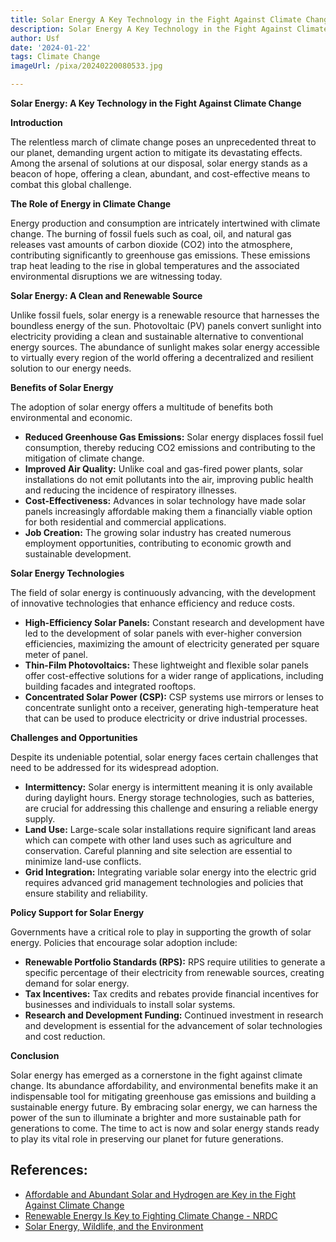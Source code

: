 ```yaml
---
title: Solar Energy A Key Technology in the Fight Against Climate Change
description: Solar Energy A Key Technology in the Fight Against Climate Change
author: Usf
date: '2024-01-22'
tags: Climate Change
imageUrl: /pixa/20240220080533.jpg

---
```

**Solar Energy: A Key Technology  in the Fight Against  Climate  Change**

**Introduction**

The relentless march of climate change poses  an  unprecedented threat to  our planet, demanding urgent action to  mitigate its devastating  effects. Among the arsenal  of solutions at our disposal, solar energy stands as a beacon of hope,  offering a  clean, abundant, and cost-effective means to combat  this global challenge.

**The Role of Energy in Climate Change**

Energy production  and consumption are intricately intertwined with climate  change.  The burning of fossil  fuels such as coal, oil, and natural gas releases vast amounts of carbon dioxide (CO2) into the atmosphere, contributing significantly to greenhouse gas emissions. These emissions trap heat leading to the  rise in global temperatures and the associated environmental disruptions we are witnessing today.

**Solar Energy: A Clean and Renewable Source**

Unlike fossil fuels,  solar energy  is a renewable resource that harnesses the boundless energy of the sun. Photovoltaic (PV) panels convert sunlight  into electricity providing a clean and sustainable alternative to  conventional energy sources. The abundance  of sunlight makes solar energy accessible to virtually every region of the world offering a decentralized and  resilient solution to our energy needs.

**Benefits of Solar Energy**

The adoption  of solar energy offers a multitude of benefits both environmental and economic.

- **Reduced  Greenhouse Gas Emissions:**  Solar  energy displaces fossil  fuel consumption, thereby reducing CO2 emissions and contributing to the mitigation  of climate change.
- **Improved Air Quality:** Unlike coal and gas-fired power plants, solar installations do  not emit pollutants into the air, improving public health and reducing the incidence of respiratory illnesses.
- **Cost-Effectiveness:** Advances in solar technology have made solar panels increasingly  affordable making them a financially  viable option for both residential and commercial applications.
- **Job Creation:** The growing solar industry has created numerous employment opportunities, contributing  to economic growth and sustainable development.

**Solar Energy Technologies**

The field of solar energy is continuously advancing, with the development of innovative technologies that enhance efficiency and reduce costs.

- **High-Efficiency Solar Panels:** Constant research and development have led to the development of solar panels with ever-higher conversion efficiencies, maximizing the amount of electricity generated per square  meter  of panel.
- **Thin-Film  Photovoltaics:** These lightweight and flexible solar panels offer cost-effective solutions for a wider range of applications, including building facades  and integrated rooftops.
- **Concentrated Solar  Power (CSP):** CSP systems use mirrors or lenses to concentrate sunlight onto a receiver,  generating high-temperature heat that can be used to produce electricity or drive  industrial processes.

**Challenges and Opportunities**

Despite  its undeniable  potential, solar energy faces  certain challenges that need to be addressed for its widespread adoption.

- **Intermittency:** Solar energy is intermittent  meaning it is only available during daylight hours. Energy storage technologies, such as batteries, are crucial for addressing this challenge and ensuring a reliable energy supply.
- **Land Use:** Large-scale solar installations require significant  land areas which can compete with other land uses such as agriculture  and conservation. Careful  planning and site selection are essential to minimize land-use conflicts.
- **Grid Integration:** Integrating variable solar energy into the  electric grid requires  advanced grid management technologies and policies that ensure stability and reliability.

**Policy Support for Solar Energy**

 Governments have a critical role to play in supporting  the growth of solar energy. Policies that encourage solar adoption include:

- **Renewable Portfolio Standards  (RPS):**  RPS require utilities to generate a specific percentage of their electricity from renewable  sources, creating demand for solar energy.
- **Tax  Incentives:** Tax credits and rebates provide financial  incentives for businesses and individuals to  install solar systems.
-  **Research and Development Funding:** Continued  investment in research and development is essential for the advancement of solar technologies and cost reduction.

**Conclusion**

Solar energy has emerged as a cornerstone  in  the fight against climate change. Its abundance affordability, and environmental benefits  make it an indispensable tool for mitigating greenhouse gas emissions and building a  sustainable energy  future. By embracing solar energy, we can harness the power of the sun to illuminate a  brighter and more sustainable path for  generations  to come. The time to act is now and solar energy stands ready to play its vital role in preserving our planet for future generations.

## References:
- [Affordable and Abundant Solar and Hydrogen are Key in the Fight Against Climate Change](https://www.prnewswire.com/news-releases/affordable-and-abundant-solar-and-hydrogen-are-key-in-the-fight-against-climate-change-302011499.html)
- [Renewable Energy Is Key to Fighting Climate Change - NRDC](https://www.nrdc.org/bio/noah-long/renewable-energy-key-fighting-climate-change)
- [Solar Energy, Wildlife, and the Environment](https://www.energy.gov/eere/solar/solar-energy-wildlife-and-environment)
